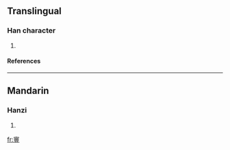 ==Translingual==
===Han character===
{{Han char|rn=40|rad=宀|as=18|sn=21|four=|canj=十山十廿 (JUJT)}}
# {{defn|Han|sort=宀18}}
====References====
{{Han ref|kx=0293.160|dkj=07380|dj=0580.030|hdz=20959.030|uh=5BF7|ud=23543}}
----
==Mandarin==
===Hanzi===
{{cmn-hanzi|pin=[[fēng]] (feng1)|wg=feng<sup>1</sup>}}
# {{defn|Mandarin}}

[[fr:寷]]